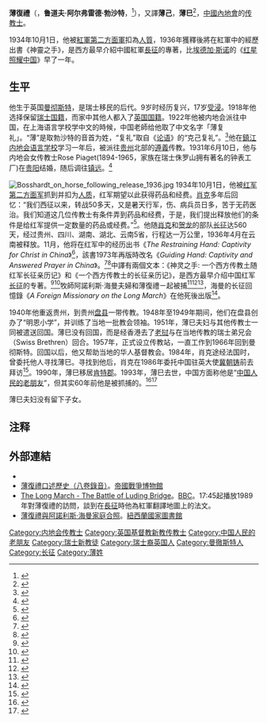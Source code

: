 {{Infobox religious biography
| honorific-prefix = 
| name             = 薄復禮
| honorific-suffix = 
| native_name      = Rudolf Alfred Bosshardt
| native_name_lang = en
| image            = Bosshardt, Rudolf Alfred.jpg
| birth_date  = 1897年1月1日
| birth_place = [[英國|英國]][[曼徹斯特|曼徹斯特]]
| death_date  = {{death date and age|df=yes|1993|11|6|1897|1|1}}
| death_place = [[英國|英國]][[肯特郡|肯特郡]]Pembury
| religion         = [[新教|新教]] 
| denomination     =
}}
'''薄復禮'''（{{lang-en|Rudolf Alfred Bosshardt}}，'''鲁道夫·阿尔弗雷德·勃沙特'''，{{bd|1897年|1月1日|1993年|11月6日|}}<ref>{{cite news
| title = ''Man of God on the Long March''
| url = https://www.newspapers.com/clip/25543705/19931108-hayman-arnolis-recount-of-capti/
| author = David Ellis
| newspaper = The Guardian
| date = November 8, 1993
| page = 33
}}</ref>），又譯'''薄己'''，'''薄巳'''<ref>{{Cite web
|url=https://isni.org/isni/0000000114463610
|title=ISNI 0000000114463610 Bo, Fuli ( 1897-1993 )|website=isni.oclc.org}}</ref>，[[中國內地會|中國內地會]]的[[传教士|传教士]]。

1934年10月1日，他被[[中国工农红军第二方面军|紅軍第二方面軍]]扣為[[人質|人質]]，1936年獲釋後將在紅軍中的經歷出書《神靈之手》，是西方最早介紹中國紅軍[[長征|長征]]的專著，比[[埃德加·斯诺|埃德加·斯诺]]的《[[红星照耀中国|红星照耀中国]]》早了一年。

== 生平 ==
他生于英国[[曼彻斯特|曼彻斯特]]，是瑞士移民的后代。9岁时经历复兴，17岁[[受浸|受浸]]。1918年他选择保留[[瑞士国籍|瑞士国籍]]，而家中其他人都入了[[英国国籍|英国国籍]]。1922年他被内地会派往中国，在上海语言学校学中文的時候，中国老師给他取了中文名字「薄复礼」。“薄”是取勃沙特的音首为姓，“复礼”取自《[[论语|论语]]》的“克己复礼”。<ref>{{Cite web|url=http://dangshi.people.com.cn/n/2014/0826/c85037-25537560-2.html|title=奇遇长征——一个外国传教士随行红军18个月见闻【2】
| website=党史频道-人民网}}</ref>他在[[鎮江内地会语言学校|鎮江内地会语言学校]]学习一年后，被派往[[贵州|贵州]]北部的[[遵義|遵義]]传教。1931年6月10日，他与内地会女传教士Rose Piaget(1894-1965，家族在瑞士侏罗山拥有著名的钟表工厂)在[[贵阳|贵阳]]结婚，随后调往[[镇远|镇远]]。<ref>{{Cite web|url=http://bdcconline.net/en/stories/bosshardt-rudolf-alfred|title=Bosshardt, Rudolf Alfred |website=Biographical Dictionary of Chinese Christianity}}</ref>

[[File:Bosshardt_on_horse_following_release_1936.jpg|thumb]]
1934年10月1日，他被[[中国工农红军第二方面军|红军第二方面军]]抓到并扣为[[人质|人质]]，红军期望以此获得药品和经费。[[肖克|肖克]]多年后回忆：“我们西征以来，转战50多天，又是暑天行军，伤、病兵员日多，苦于无药医治。我们知道这几位传教士有条件弄到药品和经费，于是，我们提出释放他们的条件是给红军提供一定数量的药品或经费。”<ref>{{Cite web 
|url=http://njrb.njdaily.cn/njrb/html/2012-05/14/content_11084.htm 
|title=外国传教士薄复礼： 比斯诺更早报道红军长征 |accessdate=2016-01-07 |author= |date=2012-03-14 |work= |publisher=南报网，南京日报 |language=Zh-hans |deadurl=yes 
|archiveurl=https://web.archive.org/web/20160305050624/http://njrb.njdaily.cn/njrb/html/2012-05/14/content_11084.htm 
|archivedate=2016-03-05 }}</ref>。他随[[肖克|肖克]]和[[贺龙|贺龙]]的部队[[长征|长征]]达560天，经过贵州、四川、湖南、湖北、云南5省，行程达一万公里，1936年4月在云南被释放。11月，他将在红军中的经历出书《''The Restraining Hand: Captivity for Christ in China''》<ref name="Bosshardt1936">{{cite book
|author=Rudolf Alfred Bosshardt
|title=''The Restraining Hand: Captivity for Christ in China''
|url=https://books.google.com/books?id=yEWrOwAACAAJ
|year=1936年
|publisher=Hodder and Stoughton}}</ref>，該書1973年再版時改名《''Guiding Hand: Captivity and Answered Prayer in China''》。<ref>{{Cite web
|url=https://www.chinadaily.com.cn/china/80thendoflongmarch/2016-10/13/content_27052288.htm
|title=The Guiding Hand: Captivity for Christ in China by Rudolf Bosshardt
|website=中国日报}}</ref><ref>{{cite book
|author1=Rudolf Alfred Bosshardt
|author2=Gwen England|author3=Edward England
|title=''The Guiding Hand: Captivity and Answered Prayer in China''
|url=https://books.google.com/books?id=0z2IQwAACAAJ
|year=1973
|publisher=Hodder and Stoughton
|isbn=978-0-340-17545-3}}</ref>中譯有兩個文本：《神灵之手: 一个西方传教土随红军长征亲历记》和《一个西方传教士的长征亲历记》，是西方最早介绍中国红军[[长征|长征]]的专著。<ref name="勃沙特2006">
{{cite book
| author=勃沙特
| translator=严强 | translator2=席伟
| title=《神灵之手: 一个西方传教土随红军长征亲历记》
| url=https://books.google.com/books?id=PD45GQAACAAJ
| year=2006年
| publisher=黄河出版社
| isbn=978-7-80152-757-8}}</ref><ref name="Bosshardt2018">
{{cite book
| author=薄复礼 
| translator=严强 | translator2=席伟
| title=《一个西方传教士的长征亲历记》
| url=https://books.google.com/books?id=Gdi6tQEACAAJ
| year=2018年
| publisher=中国画报出版社
| isbn=978-7-5146-1500-5}}</ref>牧師阿諾利斯·海曼夫婦和薄復禮ㄧ起被捕<ref>{{Cite web
|url=http://dangshi.people.com.cn/n1/2016/1102/c85037-28826951.html
|title=向西方报道中国红军长征第一人薄复礼
|website=党史频道-人民网}}</ref><ref>{{Cite web
|url=https://epaper.gmw.cn/wzb/html/2014-04/29/nw.D110000wzb_20140429_1-08.htm
|title=长征中被红军扣押的“西方间谍”-文摘报
|website=光明网}}</ref><ref>{{Cite web
|url=https://www.chinadaily.com.cn/china/80thendoflongmarch/2016-09/01/content_26664363_5.htm
|title=80 years on, foreigners on the Long March remembered[5]
|website=中国日报}}</ref>，海曼的长征回憶錄《''A Foreign Missionary on the Long March''》在他死後出版<ref name="Hayman2010">{{cite book
|author=Arnolis Hayman
|editor=Anne-Marie Brady
|title=''A Foreign Missionary on the Long March: The Memoirs of Arnolis Hayman of the China Inland Mission''
|url=https://books.google.com/books?id=wKQ2QwAACAAJ
|lay-url=https://uhpress.hawaii.edu/title/a-foreign-missionary-on-the-long-march-the-unpublished-memoirs-of-arnolis-hayman-of-the-china-inland-mission/
|year=2010|publisher=MerwinAsia|isbn=978-1-878282-96-5}}</ref>。

1940年他重返贵州，到贵州[[盘县|盘县]]一带传教。1948年至1949年期间，他们在盘县创办了“明恩小学”，并训练了当地一批教会领袖。1951年，薄巳夫妇与其他传教士一同被遣送回国。薄巳没有回国，而是经香港去了[[老挝|老挝]]与在当地传教的瑞士弟兄会（Swiss Brethren）回合。1957年，正式设立传教站，一直工作到1966年回到曼彻斯特。回国以后，他又帮助当地的华人基督教会。1984年，肖克途经法国时，曾委托他人寻找薄巳。寻找到他后，肖克在1986年委托中国驻英大使[[冀朝铸|冀朝铸]]前去拜访<ref>{{Cite web |url=http://news.ifeng.com/a/20151015/45063227_1.shtml 
|title=红军长征的行列中为何会带上一名外国传教士？ 
|accessdate=2016-01-07 |author=作者：米艾尼 |date=2015-10-15 |work= |publisher=凤凰网，来源：人民网 |language=Zh-hans 
|archive-date=2015-11-18 
|archive-url=https://web.archive.org/web/20151118005613/http://news.ifeng.com/a/20151015/45063227_1.shtml 
|dead-url=no }}</ref>。1990年，薄巳移居[[肯特郡|肯特郡]]。1993年，薄巳去世，中国方面称他是“[[中国人民的老朋友|中国人民的老朋友]]”，但其实60年前他是被抓捕的。<ref>{{Cite web
|url=http://81.cn/2017jj90/2016-04/28/content_7668665.htm
|title=长征中的英国传教士：萧克专门为其做菜
| website=中国军网}}</ref><ref>{{Cite web
|url=http://dangshi.people.com.cn/n/2014/0826/c85037-25537560.html
|title=奇遇长征——一个外国传教士随行红军18个月见闻
|website=党史频道-人民网}}</ref>

薄巳夫妇没有留下子女。

== 注释 ==

{{Reflist|2}}

==外部連結==
* {{cite web | url = https://tv.cctv.com/2016/10/25/VIDAzR9bNXet8y1K3izFe9x7161025.shtml | title = 《探索发现》薄复礼的长征 | website = [[中央广播电视台|中央广播电视台]]}}
* [https://www.iwm.org.uk/collections/item/object/80009035 薄復禮口述歷史（八卷錄音）]。[[帝國戰爭博物館|帝國戰爭博物館]]
* [https://www.bbc.co.uk/sounds/play/b03wpzmy The Long March - The Battle of Luding Bridge]。[[BBC|BBC]]。17:45起播放1989年對薄復禮的訪問，談到在[[長征|長征]]時他為紅軍翻譯地圖上的法文。
*[https://ndhadeliver.natlib.govt.nz/delivery/DeliveryManagerServlet?dps_pid=IE3570992 薄復禮與阿諾利斯·海曼家庭合照]。[[紐西蘭國家圖書館|紐西蘭國家圖書館]]

{{Authority control}}
{{DEFAULTSORT:B}}
[[Category:内地会传教士|Category:内地会传教士]]
[[Category:英国基督教新教传教士|Category:英国基督教新教传教士]]
[[Category:中国人民的老朋友|Category:中国人民的老朋友]]
[[Category:瑞士新教徒|Category:瑞士新教徒]]
[[Category:瑞士裔英国人|Category:瑞士裔英国人]]
[[Category:曼徹斯特人|Category:曼徹斯特人]]
[[Category:长征|Category:长征]]
[[Category:薄姓|Category:薄姓]]